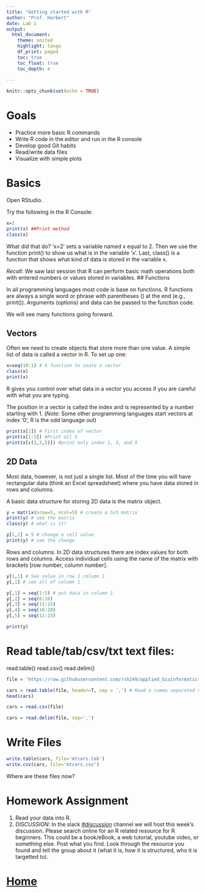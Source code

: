 ```yaml
---
title: "Getting started with R"
author: "Prof. Harbert"
date: Lab 1
output: 
  html_document:
    theme: united
    highlight: tango
    df_print: paged
    toc: true
    toc_float: true
    toc_depth: 4
  
---
```



```r
knitr::opts_chunk$set(echo = TRUE)
```

# Goals

+ Practice more basic R commands
+ Write R code in the editor and run in the R console
+ Develop good Git habits
+ Read/write data files
+ Visualize with simple plots

# Basics

Open RStudio. 

Try the following in the R Console:

```r
x=2
print(x) ##Print method
class(x)
```

What did that do? 'x=2' sets a variable named x equal to 2. Then we use the function print() to show us what is in the variable 'x'. Last, class() is a function that shows what kind of data is stored in the variable x.

*Recall*: We saw last session that R can perform basic math operations both with entered numbers or values stored in variables.
## Functions

In all programming languages most code is base on functions. R functions are always a single word or phrase with parentheses () at the end (e.g., print()). Arguments (options) and data can be passed to the function code.

We will see many functions going forward.

## Vectors

Often we need to create objects that store more than one value. A simple list of data is called a vector in R. To set up one:

```r

x=seq(10:1) # A function to ceate a vector
class(x)
print(x)
```

R gives you control over what data in a vector you access if you are careful with what you are typing. 

The position in a vector is called the index and is represented by a number starting with 1. (*Note*: Some other programming languages start vectors at index '0', R is the odd language out)

```R
print(x[1]) # First index of vector
print(x[1:5]) #Print all 5
print(x[c(1,3,5)]) #print only index 1, 3, and 5
```

## 2D Data

Most data, however, is not just a single list. Most of the time you will have rectangular data (think an Excel spreadsheet) where you have data stored in rows and columns.

A basic data structure for storing 2D data is the matrix object.

```R

y = matrix(nrow=5, ncol=5) # create a 5x5 matrix
print(y) # see the matrix
class(y) # what is it?

y[1,1] = 5 # change a cell value
print(y) # see the change
```

Rows and columns. In 2D data structures there are index values for both rows and columns. Access individual cells using the name of the matrix with brackets [row number, column number]. 

```R
y[1,1] # See value in row 1 column 1
y[,1] # see all of column 1

y[,1] = seq(1:5) # put data in column 1
y[,2] = seq(6:10)
y[,3] = seq(11:15)
y[,4] = seq(16:20)
y[,5] = seq(11:15)

print(y)

```


# Read table/tab/csv/txt text files:
read.table()
read.csv()
read.delim()

```r
file = 'https://raw.githubusercontent.com/rsh249/applied_bioinformatics2020/master/data/mtcars.csv' #URL to text file with data

cars = read.table(file, header=T, sep = ',') # Read a comma separated values file
head(cars)

cars = read.csv(file)

cars = read.delim(file, sep=',')


```

# Write Files

```r
write.table(cars, file='mtcars.tab')
write.csv(cars, file='mtcars.csv')
```

Where are these files now?


# Homework Assignment


1) Read your data into R. 
2) *DISCUSSION*: In the slack [#discussion](https://introbioinformatics.slack.com/messages/CN3DX55M3) channel we will host this week's discussion. Please search online for an R related resource for R beginners. This could be a book/eBook, a web tutorial, youtube video, or something else. Post what you find. Look through the resource you found and tell the group about it (what it is, how it is structured, who it is targetted to).





# [Home](https://rsh249.github.io/bioinformatics)









